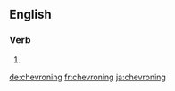 ==English==

===Verb===
{{head|en}}

# {{present participle of|chevron|lang=en}}

[[de:chevroning]]
[[fr:chevroning]]
[[ja:chevroning]]
